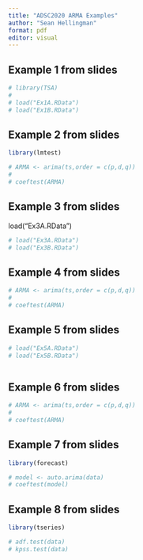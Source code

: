 ```yaml
---
title: "ADSC2020 ARMA Examples"
author: "Sean Hellingman"
format: pdf
editor: visual
---
```


## Example 1 from slides

```r

# library(TSA)
# 
# load("Ex1A.RData")
# load("Ex1B.RData")
```

## Example 2 from slides

```r

library(lmtest)

# ARMA <- arima(ts,order = c(p,d,q))
# 
# coeftest(ARMA)
```

## Example 3 from slides

load("Ex3A.RData")

```r

# load("Ex3A.RData")
# load("Ex3B.RData")

```

## Example 4 from slides

```r

# ARMA <- arima(ts,order = c(p,d,q))
# 
# coeftest(ARMA)

```

## Example 5 from slides

```r

# load("Ex5A.RData")
# load("Ex5B.RData")



```

## Example 6 from slides

```r

# ARMA <- arima(ts,order = c(p,d,q))
# 
# coeftest(ARMA)

```

## Example 7 from slides

```r

library(forecast)

# model <- auto.arima(data)
# coeftest(model)
```

## Example 8 from slides

```r

library(tseries)

# adf.test(data)
# kpss.test(data)

```

### 

